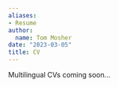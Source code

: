 ```yaml
---
aliases:
- Resume
author:
  name: Tom Mosher
date: "2023-03-05"
title: CV
---
```


Multilingual CVs coming soon...
